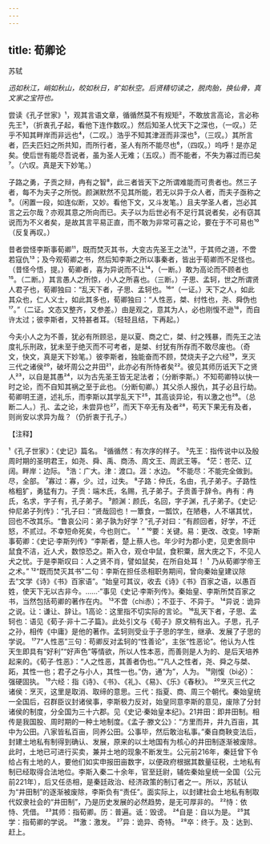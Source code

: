 ```yaml
---
---
---
```

title: 荀卿论
---



苏轼

*迅如秋江，峭如秋山，皎如秋日，旷如秋空。后贤精切读之，脱肉胎，换仙骨，真文家之宝符也。*

尝读《孔子世家》¹，观其言语文章，循循然莫不有规矩²，不敢放言高论，言必称先王³，（折衷孔子起，看他下连作数叹。）然后知圣人忧天下之深也，（一叹。）茫乎不知其畔岸而非远也⁴，（二叹。）浩乎不知其津涯而非深也⁵，（三叹。）其所言者，匹夫匹妇之所共知，而所行者，圣人有所不能尽也⁶，（四叹。）呜呼！是亦足矣。使后世有能尽吾说者，虽为圣人无难；（五叹。）而不能者，不失为寡过而已矣⁷。（六叹。真是天下妙笔。）

子路之勇，子贡之辩，冉有之智⁸，此三者皆天下之所谓难能而可贵者也。然三子者，每不为夫子之所悦。颜渊默然不见其所能，若无以异于众人者，而夫子亟称之⁹。（闲置一段，如连似断，又妙。看他下文，又斗发笔。）且夫学圣人者，岂必其言之云尔哉？亦观其意之所向而已。夫子以为后世必有不足行其说者矣，必有窃其说而为不义者矣，是故其言平易正直，而不敢为非常可喜之论，要在于不可易也¹⁰（反复再叹。）

昔者尝怪李斯事荀卿¹¹，既而焚灭其书，大变古先圣王之法¹²，于其师之道，不啻若寇仇¹³；及今观荀卿之书，然后知李斯之所以事秦者，皆出于荀卿而不足怪也。（昔怪今悟，提。）荀卿者，喜为异说而不让¹⁴，（一断。）敢为高论而不顾者也¹⁵。（二断。）其言愚人之所惊，小人之所喜也。（三断。）子思、孟轲，世之所谓贤人君子也，荀卿独曰：“乱天下者，子思、孟轲也。¹⁶”（一证。）天下之人，如此其众也，仁人义士，如此其多也，荀卿独曰：“人性恶，桀、纣性也，尧、舜伪也¹⁷。”（二证。文态又整齐，又参差。）由是观之，意其为人，必也刚愎不逊¹⁸，而自许太过；彼李斯者，又特甚者耳。（轻轻且结，下再起。）

今夫小人之为不善，犹必有所顾忌，是以夏、商之亡，桀、纣之残暴，而先王之法度礼乐刑政，犹未至于绝灭而不可考者，是桀、纣犹有所存而不敢尽废也。（奇文，快文，真是天下妙笔。）彼李斯者，独能奋而不顾，焚烧夫子之六经¹⁹，烹灭三代之诸侯²⁰，破坏周公之井田²¹，此亦必有所恃者矣²²。彼见其师历诋天下之贤人²³，以自是其愚²⁴，以为古先圣王皆无足法者；（分断李斯。）不知苟卿特以快一时之论，而不自知其祸之至于此也。（分断旬卿。）其父杀人报仇，其子必且行劫。荀卿明王道，述礼乐，而李斯以其学乱天下²⁵，其高谈异论，有以激之也²⁶。（总断二人。）孔、孟之论，未尝异也²⁷，而天下卒无有及者²⁸，苟天下果无有及者，则尚安以求异为哉？（仍折衷于孔子。）

【注释】

¹《孔子世家》：《史记》篇名。
²循循然：有次序的样子。
³先王：指传说中以及殷周时期的圣明君王，如尧、舜、禹、商汤、周文王、周武王等。
⁴茫：苍茫、辽阔。畔岸：边际。
⁵浩：广大。津：渡口。涯：水边。
⁶不能尽：不能完全做到。尽，全部。
⁷寡过：寡，少。过，过失。
⁸子路：仲氏，名由，孔子弟子。子路性格粗犷，勇猛有力。子贡：端木氏，名赐，孔子弟子。子贡善于辞令。冉有：冉氏，名求，字子有，孔子弟子。
⁹颜渊：颜氏，名回，字子渊，孔子弟子。《史记·仲尼弟子列传》：“孔子曰：“贤哉回也！一簟食，一瓢饮，在陋巷，人不堪其忧，回也不改其乐。“鲁哀公问：弟子孰为好学？”孔子对曰：“有颜回者，好学，不迁怒，不贰过。不幸短命死矣，今也则亡。＇”
¹⁰要：关键。易：更改、改变。1李斯事荀卿：《史记·李斯列传》“李斯者，楚上蔡人也。年少时为郡小吏，见吏舍厕中鼠食不洁，近人犬，数惊恐之。斯入仓，观仓中鼠，食积粟，居大庑之下，不见人犬之忧。于是李斯叹曰：人之贤不肖，譬如鼠矣，在所自处耳！＇乃从荀卿学帝王之术。”
¹²“既而焚灭其书”二句：李斯在担任丞相职务期间，曾向秦始皇建议除去“文学《诗》《书》百家语”。“始皇可其议，收去《诗》《书》百家之语，以愚百姓，使天下无以古非今。……·”事见《史记·李斯列传》。秦始皇、李斯所焚百家之书，当然包括苟卿的著作在内。
¹³不啻（chì赤）；不亚于、不异于。
¹⁴异说：诡异之说。让：谦让、辞让。1高论：这里指不切实际的言论。
¹⁶乱天下者，子思、孟轲也：语见《荀子·非十二子篇》。此处引文与《荀子》原文稍有出入。子思，孔子之孙，相传《中庸》是他的著作。孟轲则受业于子思的学生，继承、发展了子思的学说。
¹⁷7“人性恶”三句：苟卿反对孟轲的“性善论”，主张“性恶论”。他认为人性天生即具有“好利”“好声色”等情欲，所以人性本恶，而善则是人为的、是后天培养起来的。《荀子·性恶》：“人之性恶，其善者伪也。”“凡人之性者，尧、舜之与桀、跖，其性一也；君子之与小人，其性一也。”伪，通“为”，人为。
¹⁸刚愎（bì必）：强硬固执。
¹⁹六经：指《诗》、《书》、《礼》、《易》、《乐》《春秋》。
²⁰烹灭三代之诸侯：烹灭，这里是取消、取缔的意思。三代：指夏、商、周三个朝代。秦始皇统一全国后，召群臣议封诸侯事，李斯极力反对，始皇同意李斯的意见，废除了分封诸侯的制度，分全国为三十六郡。见《史记·秦始皇本纪》。21井田：即井田制。相传是我国股、周时期的一种土地制度。《孟子·滕文公》：“方里而井，井九百亩，其中为公田。八家皆私百亩，同养公田。公事毕，然后敢治私事。”秦自商鞅变法后，封建土地私有制得到确认、发展，原来的以土地国有为核心的井田制逐渐被废除。此时，土地已可进行买卖，兼并土地的现象不断发生。公元前216年，秦廷曾下令给占有土地的人，要他们如实申报田亩数字，以便政府根据其数量征税，土地私有制已经取得合法地位。李斯入秦二十余年，官至廷尉，辅佐秦始皇统一全国（公元前221年），后又任丞相，是秦廷政治、经济政策的制订者之一。所以，苏轼认为“井田制”的逐渐被废除，李斯负有“责任”。面实际上，以封建社会土地私有制取代奴隶社会的“井田制”，乃是历史发展的必然趋势，是无可厚非的。
²²恃：依恃、凭借。
²³其师：指荀卿。历：普遍。诋：毁谤。
²⁴自是：自以为是。
²⁵其学：指荀卿的学说。
²⁶激：激发。
²⁷异：诡异、奇特。
²⁸卒：终于。及：达到、赶上。